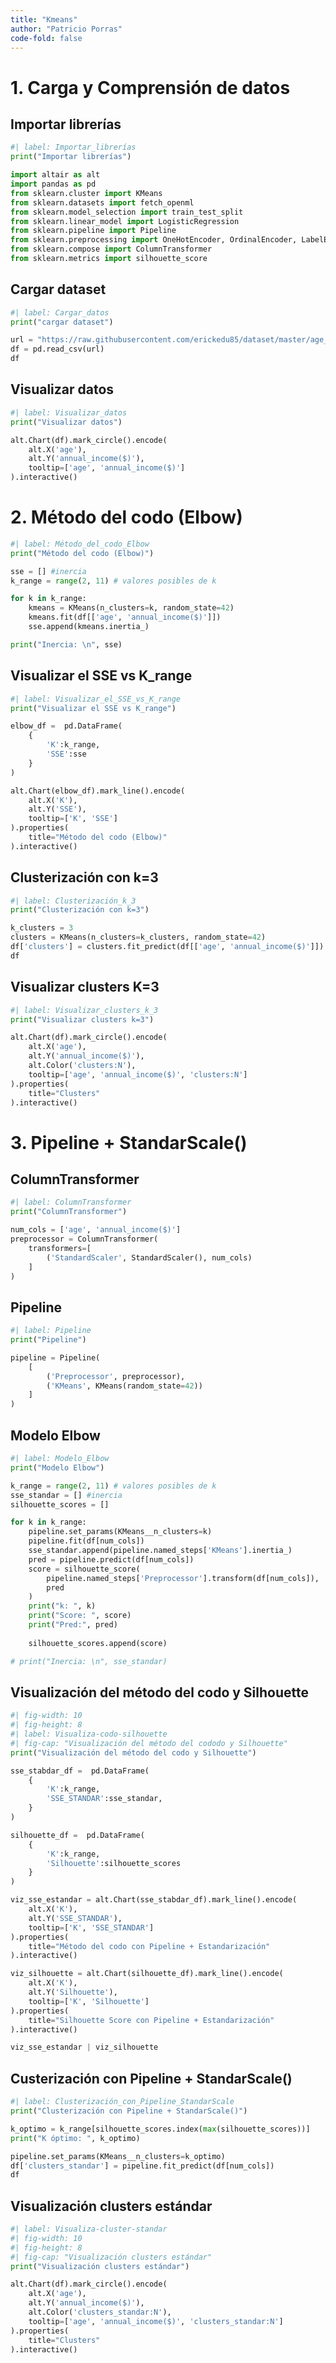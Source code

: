 ```yaml
---
title: "Kmeans"
author: "Patricio Porras"
code-fold: false
---
```


# 1. Carga y Comprensión de datos

## Importar librerías

```python
#| label: Importar_librerías
print("Importar librerías")

import altair as alt
import pandas as pd
from sklearn.cluster import KMeans
from sklearn.datasets import fetch_openml
from sklearn.model_selection import train_test_split
from sklearn.linear_model import LogisticRegression
from sklearn.pipeline import Pipeline
from sklearn.preprocessing import OneHotEncoder, OrdinalEncoder, LabelEncoder, StandardScaler
from sklearn.compose import ColumnTransformer
from sklearn.metrics import silhouette_score
```

## Cargar dataset

```python
#| label: Cargar_datos
print("cargar dataset")

url = "https://raw.githubusercontent.com/erickedu85/dataset/master/age_income.csv"
df = pd.read_csv(url)
df
```

## Visualizar datos

```python
#| label: Visualizar_datos
print("Visualizar datos")

alt.Chart(df).mark_circle().encode(
    alt.X('age'),
    alt.Y('annual_income($)'),
    tooltip=['age', 'annual_income($)']
).interactive()
```

# 2. Método del codo (Elbow)

```python
#| label: Método_del_codo_Elbow
print("Método del codo (Elbow)")

sse = [] #inercia
k_range = range(2, 11) # valores posibles de k

for k in k_range:
    kmeans = KMeans(n_clusters=k, random_state=42)
    kmeans.fit(df[['age', 'annual_income($)']])
    sse.append(kmeans.inertia_)

print("Inercia: \n", sse)

```

## Visualizar el SSE vs K_range

```python
#| label: Visualizar_el_SSE_vs_K_range
print("Visualizar el SSE vs K_range")

elbow_df =  pd.DataFrame(
    {
        'K':k_range,
        'SSE':sse
    }
)

alt.Chart(elbow_df).mark_line().encode(
    alt.X('K'),
    alt.Y('SSE'),
    tooltip=['K', 'SSE']
).properties(
    title="Método del codo (Elbow)"
).interactive()
```

## Clusterización con k=3

```python
#| label: Clusterización_k_3
print("Clusterización con k=3")

k_clusters = 3
clusters = KMeans(n_clusters=k_clusters, random_state=42)
df['clusters'] = clusters.fit_predict(df[['age', 'annual_income($)']])
df
```

## Visualizar clusters K=3

```python
#| label: Visualizar_clusters_k_3
print("Visualizar clusters k=3")

alt.Chart(df).mark_circle().encode(
    alt.X('age'),
    alt.Y('annual_income($)'),
    alt.Color('clusters:N'),
    tooltip=['age', 'annual_income($)', 'clusters:N']
).properties(
    title="Clusters"
).interactive()
```

# 3. Pipeline + StandarScale()

## ColumnTransformer
```python
#| label: ColumnTransformer
print("ColumnTransformer")

num_cols = ['age', 'annual_income($)']
preprocessor = ColumnTransformer(
    transformers=[
        ('StandardScaler', StandardScaler(), num_cols)
    ]
)
```

## Pipeline

```python
#| label: Pipeline
print("Pipeline")

pipeline = Pipeline(
    [
        ('Preprocessor', preprocessor),
        ('KMeans', KMeans(random_state=42))
    ]
)
```

## Modelo Elbow

```python
#| label: Modelo_Elbow
print("Modelo Elbow")

k_range = range(2, 11) # valores posibles de k
sse_standar = [] #inercia
silhouette_scores = []

for k in k_range:
    pipeline.set_params(KMeans__n_clusters=k)
    pipeline.fit(df[num_cols])
    sse_standar.append(pipeline.named_steps['KMeans'].inertia_)
    pred = pipeline.predict(df[num_cols])
    score = silhouette_score(
        pipeline.named_steps['Preprocessor'].transform(df[num_cols]),
        pred
    )
    print("k: ", k)
    print("Score: ", score)
    print("Pred:", pred)
    
    silhouette_scores.append(score)

# print("Inercia: \n", sse_standar)

```

## Visualización del método del codo y Silhouette

```python
#| fig-width: 10
#| fig-height: 8
#| label: Visualiza-codo-silhouette
#| fig-cap: "Visualización del método del cododo y Silhouette"
print("Visualización del método del codo y Silhouette")

sse_stabdar_df =  pd.DataFrame(
    {
        'K':k_range,
        'SSE_STANDAR':sse_standar,
    }
)

silhouette_df =  pd.DataFrame(
    {
        'K':k_range,
        'Silhouette':silhouette_scores
    }
)

viz_sse_estandar = alt.Chart(sse_stabdar_df).mark_line().encode(
    alt.X('K'),
    alt.Y('SSE_STANDAR'),
    tooltip=['K', 'SSE_STANDAR']
).properties(
    title="Método del codo con Pipeline + Estandarización"
).interactive()

viz_silhouette = alt.Chart(silhouette_df).mark_line().encode(
    alt.X('K'),
    alt.Y('Silhouette'),
    tooltip=['K', 'Silhouette']
).properties(
    title="Silhouette Score con Pipeline + Estandarización"
).interactive()

viz_sse_estandar | viz_silhouette

```

## Custerización con Pipeline + StandarScale()

```python
#| label: Clusterización_con_Pipeline_StandarScale
print("Clusterización con Pipeline + StandarScale()")

k_optimo = k_range[silhouette_scores.index(max(silhouette_scores))]
print("K óptimo: ", k_optimo)

pipeline.set_params(KMeans__n_clusters=k_optimo)
df['clusters_standar'] = pipeline.fit_predict(df[num_cols])
df
```

## Visualización clusters estándar

```python
#| label: Visualiza-cluster-standar
#| fig-width: 10
#| fig-height: 8
#| fig-cap: "Visualización clusters estándar"
print("Visualización clusters estándar")

alt.Chart(df).mark_circle().encode(
    alt.X('age'),
    alt.Y('annual_income($)'),
    alt.Color('clusters_standar:N'),
    tooltip=['age', 'annual_income($)', 'clusters_standar:N']
).properties(
    title="Clusters"
).interactive()
```
